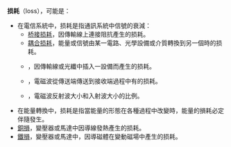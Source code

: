 '''损耗'''（loss），可能是：
*在電信系統中，损耗是指通訊系統中信號的衰減：
**[[桥接损耗|桥接损耗]]，因傳輸線上連接阻抗產生的损耗。
**[[耦合损耗|耦合损耗]]，能量或信號由某一電路、光學設備或介質轉換到另一個時的损耗。
**{{link-en|插入损耗|Insertion loss}}，因傳輸線或光纖中插入一設備而產生的损耗。
**{{link-en|路径损耗|Path loss}}，電磁波從傳送端傳送到接收端過程中有的损耗。
**{{link-en|回波损耗|Return loss}}，電磁波反射波大小和入射波大小的比例。
*在能量轉換中，损耗是指當能量的形態在各種過程中改變時，能量的損耗必定伴隨發生。
*[[銅損|銅損]]，變壓器或馬達中因導線發熱產生的损耗。
*[[鐵損|鐵損]]，變壓器或馬達中，因導磁體在變動磁場中產生的损耗。
{{disambig|H|Cat=二字消歧义}}